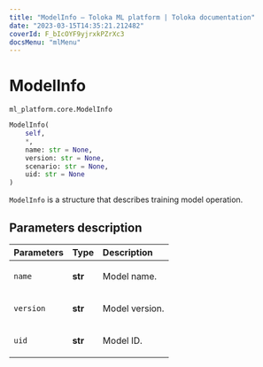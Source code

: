 ```yaml
---
title: "ModelInfo — Toloka ML platform | Toloka documentation"
date: "2023-03-15T14:35:21.212482"
coverId: F_bIcOYF9yjrxkPZrXc3
docsMenu: "mlMenu"
---
```


# ModelInfo

`ml_platform.core.ModelInfo`

```python
ModelInfo(
    self,
    *,
    name: str = None,
    version: str = None,
    scenario: str = None,
    uid: str = None
)
```

`ModelInfo` is a structure that describes training model operation.

## Parameters description

| Parameters | Type | Description |
| :----------| :----| :-----------|
`name`|**str**|<p>Model name.</p>
`version`|**str**|<p>Model version.</p>
`uid`|**str**|<p>Model ID.</p>